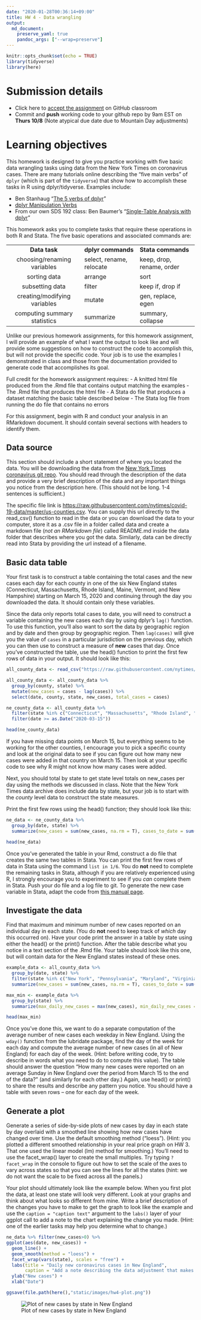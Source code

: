 ```yaml
---
date: "2020-01-28T00:36:14+09:00"
title: HW 4 - Data wrangling
output: 
  md_document:
    preserve_yaml: true
    pandoc_args: ["--wrap=preserve"]
---
```


```r
knitr::opts_chunk$set(echo = TRUE)
library(tidyverse)
library(here)

```

# Submission details

- Click here to [accept the assignment](https://classroom.github.com/a/1iAQMOnr) on GitHub classroom
- Commit and **push** working code to your github repo by 9am EST on **Thurs 10/8** (Note atypical due date due to Mountain Day adjustments)

# Learning objectives

This homework is designed to give you practice working with five basic data wrangling tasks using data from the New York Times on coronavirus cases. There are many tutorials online describing the “five main verbs” of `dplyr` (which is part of the `tidyverse`) that show how to accomplish these tasks in R using dplyr/tidyverse. Examples include:

- Ben Stanhaug "[The 5 verbs of dplyr](https://teachingr.com/content/the-5-verbs-of-dplyr/the-5-verbs-of-dplyr-article.html)"
- [dplyr Manipulation Verbs](https://www.dezyre.com/data-science-in-r-programming-tutorial/dplyr-manipulations-verbs)
- From our own SDS 192 class: Ben Baumer's "[Single-Table Analysis with dplyr](https://beanumber.github.io/sds192/lab-single_table.html)"

This homework asks you to complete tasks that require these operations in both R and Stata. The five basic operations and associated commands are:

----------------------------   ------------------------   -------------------------
 **Data task**                 **dplyr commands**         **Stata commands**           
 choosing/renaming variables   select, rename, relocate   keep, drop, rename, order 
 sorting data                  arrange                    sort                      
 subsetting data               filter                     keep if, drop if          
 creating/modifying variables  mutate                     gen, replace, egen        
 computing summary statistics  summarize                  summary, collapse         
----------------------------   ------------------------   -------------------------

Unlike our previous homework assignments, for this homework assignment, I will provide an example of what I want the output to look like and will provide some suggestions on how to construct the code to accomplish this, but will not provide the specific code. Your job is to use the examples I demonstrated in class and those from the documentation provided to generate code that accomplishes its goal.

Full credit for the homework assignment requires:
- A knitted html file produced from the .Rmd file that contains output matching the examples
- The .Rmd file that produces the html file 
- A Stata do file that produces a dataset matching the basic table described below
- The Stata log file from running the do file that contains no errors

For this assignment, begin with R and conduct your analysis in an RMarkdown document. It should contain several sections with headers to identify them.

## Data source

This section should include a short statement of where you located the data. You will be downloading the data from the [New York Times coronavirus git repo](https://github.com/nytimes/covid-19-data). You should read through the description of the data and provide a very brief description of the data and any important things you notice from the description here. (This should not be long. 1-4 sentences is sufficient.)

The specific file link is [https://raw.githubusercontent.com/nytimes/covid-19-data/master/us-counties.csv](https://raw.githubusercontent.com/nytimes/covid-19-data/master/us-counties.csv). You can supply this url directly to the read_csv() function to read in the data or you can download the data to your computer, store it as a .csv file in a folder called data and create a markdown file (*not an RMarkdown file*) called README.md inside the data folder that describes where you got the data. Similarly, data can be directly read into Stata by providing the url instead of a filename.

## Basic data table

Your first task is to construct a table containing the total cases and the new cases each day for each county in one of the six New England states (Connecticut, Massachusetts, Rhode Island, Maine, Vermont, and New Hampshire) starting on March 15, 2020 and continuing through the day you downloaded the data. It should contain only these variables.

Since the data only reports total cases to date, you will need to construct a variable containing the new cases each day by using dplyr's `lag()` function. To use this function, you'll also want to sort the data by geographic region and by date and then group by geographic region. Then `lag(cases)` will give you the value of `cases` in a particular jurisdiction on the previous day, which you can then use to construct a measure of **new** cases that day. Once you've constructed the table, use the head() function to print the first few rows of data in your output. It should look like this:

```r
all_county_data <- read_csv("https://raw.githubusercontent.com/nytimes/covid-19-data/master/us-counties.csv") 

all_county_data <- all_county_data %>% 
  group_by(county, state) %>% 
  mutate(new_cases = cases - lag(cases)) %>% 
  select(date, county, state, new_cases, total_cases = cases) 

ne_county_data <- all_county_data %>% 
  filter(state %in% c("Connecticut", "Massachusetts", "Rhode Island", "Maine", "New Hampshire", "Vermont")) %>% 
  filter(date >= as.Date("2020-03-15")) 

head(ne_county_data)
```

If you have missing data points on March 15, but everything seems to be working for the other counties, I encourage you to pick a specific county and look at the original data to see if you can figure out how many new cases were added in that country on March 15. Then look at your specific code to see why R might not know how many cases were added.

Next, you should total by state to get state level totals on new_cases per day using the methods we discussed in class. Note that the New York Times data archive does include data by state, but your job is to start with the *county* level data to construct the state measures.

Print the first few rows using the head() function; they should look like this:

```r
ne_data <- ne_county_data %>% 
  group_by(date, state) %>% 
  summarize(new_cases = sum(new_cases, na.rm = T), cases_to_date = sum(total_cases, na.rm = T)) 

head(ne_data)

```

Once you've generated the table in your Rmd, construct a do file that creates the same two tables in Stata. You can print the first few rows of data in Stata using the command `list in 1/6`. You do **not** need to complete the remaining tasks in Stata, although if you are relatively experienced using R, I strongly encourage you to experiment to see if you *can* complete them in Stata. Push your do file and a log file to git. To generate the new case variable in Stata, adapt the code from [this manual page](https://www.stata.com/support/faqs/data-management/creating-lagged-variables/).

## Investigate the data

Find that maximum and minimum number of new cases reported on an individual day in each state. (You do **not** need to keep track of *which* day this occurred on). Have your code print the answer in a table by state using either the head() or the print() function. After the table describe what you notice in a text section of the .Rmd file. Your table should look like this one, but will contain data for the New England states instead of these ones.

```r
example_data <- all_county_data %>% 
  group_by(date, state) %>% 
  filter(state %in% c("New York", "Pennsylvania", "Maryland", "Virginia")) %>% 
  summarize(new_cases = sum(new_cases, na.rm = T), cases_to_date = sum(total_cases, na.rm = T)) 

max_min <- example_data %>% 
  group_by(state) %>% 
  summarize(max_daily_new_cases = max(new_cases), min_daily_new_cases = min(new_cases))

head(max_min)
```

Once you've done this, we want to do a separate computation of the average number of new cases each weekday in New England. Using the `wday()` function from the lubridate package, find the day of the week for each day and compute the average number of new cases (in all of New England) for each day of the week. (Hint: before writing code, try to describe in words what you need to do to compute this value). The table should answer the question "How many new cases were reported on an average Sunday in New England over the period from March 15 to the end of the data?" (and similarly for each other day.) Again, use head() or print() to share the results and describe any pattern you notice. You should have a table with seven rows -- one for each day of the week.

## Generate a plot
Generate a series of side-by-side plots of new cases by day in each state by day overlaid with a smoothed line showing how new cases have changed over time. Use the default smoothing method ("loess"). (Hint: you plotted a different smoothed relationship in your real price graph on HW 3. That one used the linear model (lm) method for smoothing.) You'll need to use the facet_wrap() layer to create the small multiples. Try typing `?facet_wrap` in the console to figure out how to set the scale of the axes to vary across states so that you can see the lines for all the states (hint: we do not want the scale to be fixed across all the panels.)

Your plot should ultimately look like the example below. When you first plot the data, at least one state will look very different. Look at your graphs and think about what looks so different from mine. Write a brief description of the changes you have to make to get the graph to look like the example and use the `caption = "caption text"` argument to the `labs()` layer of your ggplot call to add a note to the chart explaining the change you made. (Hint: one of the earlier tasks may help you determine what to change.)

```r
ne_data %>% filter(new_cases>0) %>% 
ggplot(aes(date, new_cases)) + 
  geom_line() + 
  geom_smooth(method = "loess") + 
  facet_wrap(vars(state), scales = "free") +
  labs(title = "Daily new coronavirus cases in New England", 
       caption = "Add a note describing the data adjustment that makes the plot look like this.") +
  ylab("New cases") +
  xlab("Date") 

ggsave(file.path(here(),"static/images/hw4-plot.png"))
```

![Plot of new cases by state in New England](/images/hw4-plot.png)